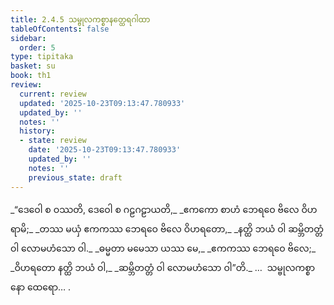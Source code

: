 ```yaml
---
title: 2.4.5 သမ္ဗုလကစ္စာနတ္ထေရဂါထာ
tableOfContents: false
sidebar:
  order: 5
type: tipitaka
basket: su
book: th1
review:
  current: review
  updated: '2025-10-23T09:13:47.780933'
  updated_by: ''
  notes: ''
  history:
  - state: review
    date: '2025-10-23T09:13:47.780933'
    updated_by: ''
    notes: ''
    previous_state: draft
---
```



<ReviewStatus review={frontmatter.review} showDetails={true} />

<HypothesisAnnotation frontmatter={frontmatter} />

<DynamicBreadcrumb />

<Division number="189" book="th1" e="ch" v="19" p="257">

<Paragraph number="382" type="verses" book="th1">
_“ဒေဝေါ စ ဝဿတိ, ဒေဝေါ စ ဂဠဂဠာယတိ,_  
_ဧကကော စာဟံ ဘေရဝေ ဗိလေ ဝိဟရာမိ;_  
_တဿ မယှံ ဧကကဿ ဘေရဝေ ဗိလေ ဝိဟရတော,_  
_နတ္ထိ ဘယံ ဝါ ဆမ္ဘိတတ္တံ ဝါ လောမဟံသော ဝါ._  

</Paragraph>

</Division>
<Division number="190" book="th1" e="ch" v="19" p="257">

<Paragraph number="383" type="verses" book="th1">
_ဓမ္မတာ မမေသာ ယဿ မေ,_  
_ဧကကဿ ဘေရဝေ ဗိလေ;_  
_ဝိဟရတော နတ္ထိ ဘယံ ဝါ,_  
_ဆမ္ဘိတတ္တံ ဝါ လောမဟံသော ဝါ”တိ._  


</Paragraph>
</Division>

<Paragraph number="384" type="center" book="th1">
…  သမ္ဗုလကစ္စာနော ထေရော… .
</Paragraph>